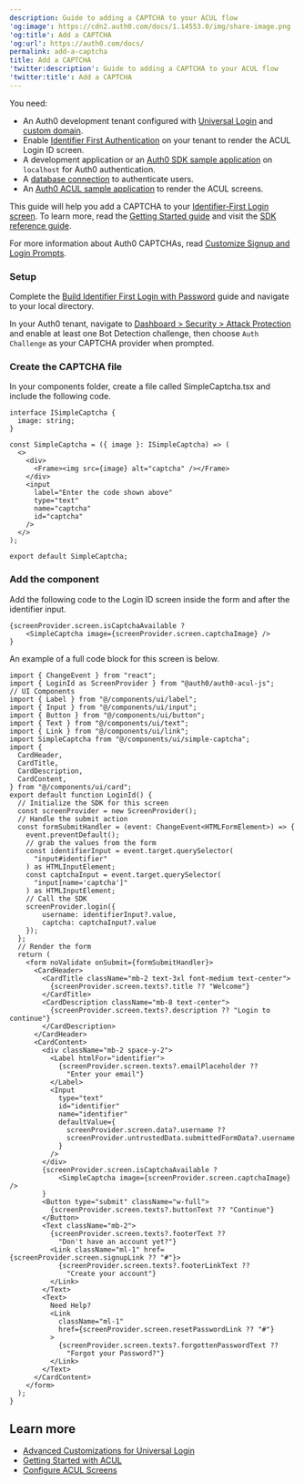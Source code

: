 ```yaml
---
description: Guide to adding a CAPTCHA to your ACUL flow
'og:image': https://cdn2.auth0.com/docs/1.14553.0/img/share-image.png
'og:title': Add a CAPTCHA
'og:url': https://auth0.com/docs/
permalink: add-a-captcha
title: Add a CAPTCHA
'twitter:description': Guide to adding a CAPTCHA to your ACUL flow
'twitter:title': Add a CAPTCHA
---
```

<Card title="Before you start">

You need:

* An Auth0 development tenant configured with [Universal Login](/authenticate/login/auth0-universal-login) and [custom domain](/customize/custom-domains).
* Enable [Identifier First Authentication](/authenticate/login/auth0-universal-login/identifier-first) on your tenant to render the ACUL Login ID screen.
* A development application or an [Auth0 SDK sample application](/quickstart/spa/react/interactive) on `localhost` for Auth0 authentication.
* A [database connection](/authenticate/database-connections) to authenticate users.
* An [Auth0 ACUL sample application](https://github.com/auth0-samples/auth0-acul-samples) to render the ACUL screens.

</Card>

This guide will help you add a CAPTCHA to your [Identifier-First Login screen](/customize/login-pages/advanced-customizations/build-user-flows/id-first-login). To learn more, read the [Getting Started guide](/customize/login-pages/advanced-customizations/getting-started) and visit the [SDK reference guide](/customize/login-pages/advanced-customizations/getting-started/sdk-quickstart).

For more information about Auth0 CAPTCHAs, read [Customize Signup and Login Prompts](/secure/attack-protection/bot-detection).

### Setup

Complete the [Build Identifier First Login with Password](/customize/login-pages/advanced-customizations/build-user-flows/id-first-login) guide and navigate to your local directory.

In your Auth0 tenant, navigate to [Dashboard > Security > Attack Protection](https://manage.auth0.com/#/security/attack-protection/bot-detection) and enable at least one <Tooltip tip="Bot Detection: Form of attack protection in which Auth0 blocks suspected bot traffic by enabling a CAPTCHA during the login process." cta="View Glossary" href="/glossary?term=Bot+Detection">Bot Detection</Tooltip> challenge, then choose `Auth Challenge` as your CAPTCHA provider when prompted.

### Create the CAPTCHA file

In your components folder, create a file called SimpleCaptcha.tsx and include the following code.



<Accordion title="Add SimpleCaptcha.tsx">

```tsx lines
interface ISimpleCaptcha {
  image: string;
}

const SimpleCaptcha = ({ image }: ISimpleCaptcha) => (
  <>
    <div>
      <Frame><img src={image} alt="captcha" /></Frame>
    </div>
    <input
      label="Enter the code shown above"
      type="text"
      name="captcha"
      id="captcha"
    />
  </>
);

export default SimpleCaptcha;
```






</Accordion>



### Add the component

Add the following code to the Login ID screen inside the form and after the identifier input.

```tsx lines
{screenProvider.screen.isCaptchaAvailable ?
    <SimpleCaptcha image={screenProvider.screen.captchaImage} />
}
```






An example of a full code block for this screen is below.



<Accordion title="Add a Simple CAPTCHA">

```tsx lines expandable
import { ChangeEvent } from "react";
import { LoginId as ScreenProvider } from "@auth0/auth0-acul-js";
// UI Components
import { Label } from "@/components/ui/label";
import { Input } from "@/components/ui/input";
import { Button } from "@/components/ui/button";
import { Text } from "@/components/ui/text";
import { Link } from "@/components/ui/link";
import SimpleCaptcha from "@/components/ui/simple-captcha";
import {
  CardHeader,
  CardTitle,
  CardDescription,
  CardContent,
} from "@/components/ui/card";
export default function LoginId() {
  // Initialize the SDK for this screen
  const screenProvider = new ScreenProvider();
  // Handle the submit action
  const formSubmitHandler = (event: ChangeEvent<HTMLFormElement>) => {
    event.preventDefault();
    // grab the values from the form
    const identifierInput = event.target.querySelector(
      "input#identifier"
    ) as HTMLInputElement;
    const captchaInput = event.target.querySelector(
      "input[name='captcha']"
    ) as HTMLInputElement;
    // Call the SDK
    screenProvider.login({ 
        username: identifierInput?.value,
        captcha: captchaInput?.value
    });
  };
  // Render the form
  return (
    <form noValidate onSubmit={formSubmitHandler}>
      <CardHeader>
        <CardTitle className="mb-2 text-3xl font-medium text-center">
          {screenProvider.screen.texts?.title ?? "Welcome"}
        </CardTitle>
        <CardDescription className="mb-8 text-center">
          {screenProvider.screen.texts?.description ?? "Login to continue"}
        </CardDescription>
      </CardHeader>
      <CardContent>
        <div className="mb-2 space-y-2">
          <Label htmlFor="identifier">
            {screenProvider.screen.texts?.emailPlaceholder ??
              "Enter your email"}
          </Label>
          <Input
            type="text"
            id="identifier"
            name="identifier"
            defaultValue={
              screenProvider.screen.data?.username ??
              screenProvider.untrustedData.submittedFormData?.username
            }
          />
        </div>
        {screenProvider.screen.isCaptchaAvailable ?
            <SimpleCaptcha image={screenProvider.screen.captchaImage} />
        }
        <Button type="submit" className="w-full">
          {screenProvider.screen.texts?.buttonText ?? "Continue"}
        </Button>
        <Text className="mb-2">
          {screenProvider.screen.texts?.footerText ??
            "Don't have an account yet?"}
          <Link className="ml-1" href={screenProvider.screen.signupLink ?? "#"}>
            {screenProvider.screen.texts?.footerLinkText ??
              "Create your account"}
          </Link>
        </Text>
        <Text>
          Need Help?
          <Link
            className="ml-1"
            href={screenProvider.screen.resetPasswordLink ?? "#"}
          >
            {screenProvider.screen.texts?.forgottenPasswordText ??
              "Forgot your Password?"}
          </Link>
        </Text>
      </CardContent>
    </form>
  );
}
```






</Accordion>



## Learn more

* [Advanced Customizations for Universal Login](/customize/login-pages/advanced-customizations)
* [Getting Started with ACUL](/customize/login-pages/advanced-customizations/getting-started)
* [Configure ACUL Screens](/customize/login-pages/advanced-customizations/getting-started/configure-acul-screens)